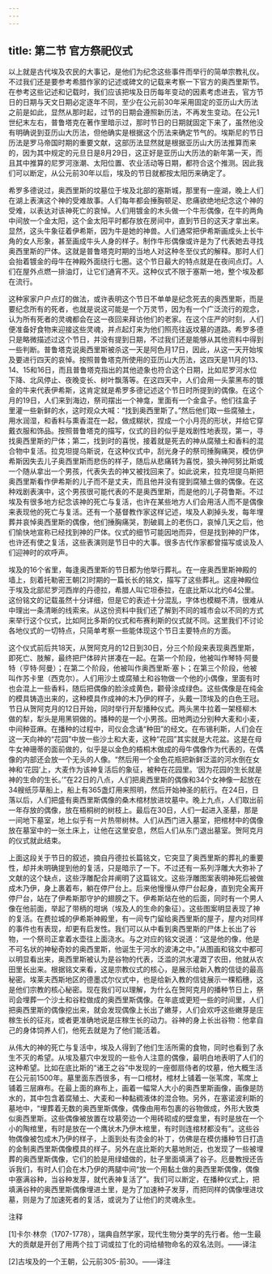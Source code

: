 ```yaml
---
---
---
```

title: 第二节 官方祭祀仪式
---




以上就是古代埃及农民的大事记，是他们为纪念这些事件而举行的简单宗教礼仪。不过我们还是要参考希腊作家的记述或碑文的记载来考察一下官方的奥西里斯节。在参考这些记述和记载时，我们应该把埃及日历每年变动的因素考虑进去，官方节日的日期与天文日期必定逐年不同，至少在公元前30年采用固定的亚历山大历法之前是如此，显然从那时起，过节的日期会遵照新历法，不再发生变动。在公元1世纪末左右，普鲁塔克在著作里暗示过，那时节日的日期就固定下来了，虽然他没有明确说到亚历山大历法，但他确实是根据这个历法来确定节气的。埃斯尼的节日历法是罗马帝国时期的重要文献，这部历法显然就是根据亚历山大历法推算而来的，因为其中规定的元旦日是8月29日，这正好是亚历山大历法的新年第一天，而且其中推算的尼罗河涨潮、太阳位置、农业活动等日期，都符合这个推测。因此我们可以断定，从公元前30年以后，埃及的节日就都按太阳历来确定了。

希罗多德说过，奥西里斯的坟墓位于埃及北部的塞斯城，那里有一座湖，晚上人们在湖上表演这个神的受难故事。人们每年都会捶胸顿足、悲痛欲绝地纪念这个神的受难，以表达对该神死亡的哀悼。人们用镀金的木头做一个牛形偶像，在牛的两角中间放一个金太阳，这个金太阳平时都存放在房间中，直到节日的这天才拿出来。显然，这头牛象征着伊希斯，因为牛是她的神兽。人们通常把伊希斯画成头上长牛角的女人形象，甚至画成牛头人身的样子。制作牛形偶像或许是为了代表她去寻找奥西里斯的尸体。这就是普鲁塔克时期的当地人对这种冬至仪式的解释。那时人们会抬着镀金的母牛在神殿外面绕行七圈。这个节日最大的特点就是在夜间点灯。人们在屋外点燃一排油灯，让它们通宵不灭。这种仪式不限于塞斯一地，整个埃及都在流行。

这种家家户户点灯的做法，或许表明这个节日不单单是纪念死去的奥西里斯，而是要纪念所有的死者，也就是说这可能是一个万灵节，因为有一个广泛流行的观念，认为所有死者的灵魂都会在这一夜回来拜访他们的老家。在这个庄严的时刻，人们便准备好食物来迎接这些灵魂，并点起灯来为他们照亮往返坟墓的道路。希罗多德只是略微描述过这个节日，并没有提到日期，不过我们还是能够从其他资料中得到一些判断。普鲁塔克说奥西里斯被杀这一天是阿色月17日，因此，从这一天开始埃及要进行四天的哀悼。按照普鲁塔克所使用的亚历山大历法，这四天是11月的13、14、15和16日，而且普鲁塔克指出的其他迹象也符合这个日期，比如尼罗河水位下降、北风停止、夜晚变长、树叶飘落等。在这四天中，人们会用一头蒙黑布的镀金的牛来代表伊希斯，这肯定就是希罗多德记述这个节日时所提到的偶像。在这个月的19日，人们来到海边，祭司摆出一个神龛，里面有一个金盒子。他们往盒子里灌一些新鲜的水，这时观众大喊：“找到奥西里斯了。”然后他们取一些腐殖土，用水润湿，和香料与熏香混在一起，做成糊状，捏成一个小月亮的形状，并给它穿戴衣服和饰品。按照普鲁塔克的描写，仪式的目的似乎是戏剧性地表现，第一，寻找奥西里斯的尸体；第二，找到时的喜悦，接着就是死去的神从腐殖土和香料的混合物中复活。拉克坦提乌斯说，在这种仪式中，刮光身子的祭司捶胸痛哭，模仿伊希斯因失去儿子奥西里斯而悲伤的样子，随后从悲痛转为喜悦，狼头神阿努比斯或一个随从拿出一个男孩，代表失去的神又被找回来了。如此说来，拉克坦提乌斯把奥西里斯看作伊希斯的儿子而不是丈夫，而且他并没有提到腐殖土做的偶像。在这种戏剧表演中，这个男孩很可能代表的不是奥西里斯，而是他的儿子荷鲁斯。不过埃及有很多地方纪念该神的死亡与复活，也许在某些地方人们会用活人而不是偶像来表现他的死亡与复活。还有一个基督教作家这样记述，埃及人剃掉头发，每年埋葬并哀悼奥西里斯的偶像，他们捶胸痛哭，割破肩上的老伤口，哀悼几天之后，他们愉快地宣称已经找到神的尸体。仪式的细节可能因地而异，但是找到神的尸体，也许还有使之复活，这些表演则是节日中的大事。很多古代作家都曾描写或谈及人们迎神时的欢呼声。

埃及的16个省里，每逢奥西里斯的节日都为他举行葬礼。在一座奥西里斯神殿的墙上，刻着托勒密王朝[2]时期的一篇长长的铭文，描写了这些葬礼。这座神殿位于埃及北部尼罗河西岸的丹德拉，希腊人叫它坦泰拉，在底比斯以北约64公里。这份铭文的记载虽然十分详细，但是它的表述十分混乱，字体也模糊不清，很难从中理出一条清晰的线索来。从这份资料中我们还了解到不同的城市会以不同的方式来举行这个仪式，比如阿比多斯的仪式和布赛利斯的仪式就不同。这里我们不讨论各地仪式的一切特点，只简单考察一些能体现这个节日主要特点的方面。

这个仪式前后共18天，从贺阿克月的12日到30日，分三个阶段来表现奥西里斯，即死亡、肢解，最终把尸体碎片拼凑在一起。在第一个阶段，他被叫作琴特·阿曼特（亨特·阿曼）；在第二个阶段，他被叫作奥西里斯·塞卜；在第三个阶段，他被叫作苏卡里（西克尔）。人们用沙土或腐殖土和谷物做一个他的小偶像，里面有时也会混上一些香料，随后把偶像的脸涂成黄色，颧骨涂成绿色。这些偶像是在纯金的模具铸造出来的，这种模具作成神的木乃伊的样子，头戴一顶埃及的白色王冠。节日从贺阿克月的12日开始，同时举行开犁播种仪式。两头黑牛拉着一架柽柳木做的犁，犁头是用黑铜做的。播种的是一个小男孩。田地两边分别种大麦和小麦，中间种亚麻。在播种的过程中，司仪会念诵“种田”的经文。在布锡利斯，人们会在这一天向神的“花园”中放一些沙土和大麦，这种“花园”其实就是大花盆。这是在母牛女神珊蒂的面前做的，似乎是以金色的梧桐木做成的母牛偶像作为代表的，在偶像的内部还会放一个无头的人像。“然后用一个金色花瓶把新鲜泛滥的河水倒在女神和‘花园’上，大麦作为该神复活后的象征，被种在花园里。‘因为花园的生长就是神的生命的生长。’”在22日的八点，人们把奥西里斯的偶像和34个女神像一起放在34艘纸莎草船上，船上有365盏灯用来照明，然后开始神圣的航行。在24日，日落以后，人们把盛有奥西里斯偶像的桑木棺材放进坟墓中。晚上九点，人们取出前一年存放的偶像，放在梧桐树的树枝上。最后在30日，人们一起进入圣墓，那是一间地下墓室，地上似乎有一片热带树林。人们从西门进入墓室，把棺材中的偶像放在墓室中的一张土床上，让他在这里安息，然后人们从东门退出墓室。贺阿克月的仪式就此结束。

上面这段关于节日的叙述，摘自丹德拉长篇铭文，它突显了奥西里斯的葬礼的重要性，却并未明确提到他的复活，只是暗示了一下。不过还有一系列浮雕大大弥补了文献的这个缺点，这些浮雕配合并阐明了这篇铭文。这些浮雕图案表明神死后被做成木乃伊，身上裹着布，躺在停尸台上。后来他慢慢从停尸台起身，直到完全离开停尸台，站在了伊希斯那守护的翅膀之下。伊希斯站在他的后面，同时有一个男人像在他前面，举起了带柄的坩埚（埃及人的生命的象征）。这些图案明显表现了神的复活。在费拉城的伊希斯神殿里，有一间专门留给奥西里斯的屋子，屋内对同样的事件也有表现，却更有启发性。我们可以从中看到奥西里斯的尸体上长出了谷物，一个祭司正拿着水壶往上面浇水。与之对应的铭文说道：“这是他的像，他是不可名状的神秘奇妙的奥西里斯，他诞生于河水的波涛之中。”从图画和铭文中都可以明显看出来，奥西里斯被认为是谷物的代表，泛滥的洪水灌溉了农田，他就从农田里长出来。根据铭文来看，这是宗教仪式的核心，是展示给新入教的信徒的最高秘密。埃莱夫西斯地区的德墨忒尔仪式中，也是给新入教的信徒展示一棵稻穗，这是他们宗教的核心秘密。现在我们可以理解，为什么在贺阿克月的播种节日上，祭司会埋葬一个沙土和谷粒做成的奥西里斯偶像。在年底或更短一些的时间里，人们把奥西里斯的偶像挖出来，就会发现偶像上长出了嫩芽，人们会欢呼这些嫩芽是庄稼生长的征兆，或者更准确地说是庄稼生长的动力。谷神的身上长出谷物：他拿自己的身体饲养人们，他死去就是为了他们能活着。

从伟大的神的死亡与复活中，埃及人得到了他们生活所需的食物，同时也看到了永生不灭的希望。从埃及墓穴中发现的一些令人注意的偶像，最明白地表明了人们的这种希望。比如在底比斯的“诸王之谷”中发现的一座御扇侍者的坟墓，他大概生活在公元前1500年。墓里面东西很多，有一口棺材，棺材上铺着一张苇席，苇席上铺着三层麻布。在最上面的麻布上，画着一幅常人大小的奥西里斯画像，画像是防水的，其中包含着腐殖土、大麦和一种黏稠液体的混合物。另外，在塞诺波利斯的墓地中，“埋葬着无数的奥西里斯偶像，偶像由用布包裹的谷物做成，外形大致类似奥西里斯。这些偶像被放置在坟墓旁边一个用砖砌成的壁龛里，有时是放在一个小的陶棺里，有时是放在一个鹰状木乃伊木棺里，有时则连棺材都没有”。这些谷物偶像被包成木乃伊的样子，上面到处有烫金的补丁，仿佛是在模仿播种节日打造的金制奥西里斯偶像模具的样子。另外在底比斯的大墓地附近，也发现了一些被埋葬的奥西里斯偶像，它们的脸是用绿蜡做的，肚子里面填满了谷子。厄曼教授还告诉我们，有时人们会在木乃伊的两腿中间“放一个用黏土做的奥西里斯偶像，偶像中塞满谷种，当谷种发芽，就代表神复活了”。我们可以断定，在播种仪式上，把填满谷种的奥西里斯偶像埋进土里，是为了加速种子发芽，而把同样的偶像埋进坟墓，则是为了加速死者的复活，或说为了让他们的灵魂永生。

注释

[1]卡尔·林奈（1707-1778），瑞典自然学家，现代生物分类学的先行者。他一生最大的贡献是开创了用两个拉丁词或拉丁化的词给植物命名的双名法则。——译注

[2]古埃及的一个王朝，公元前305-前30。——译注